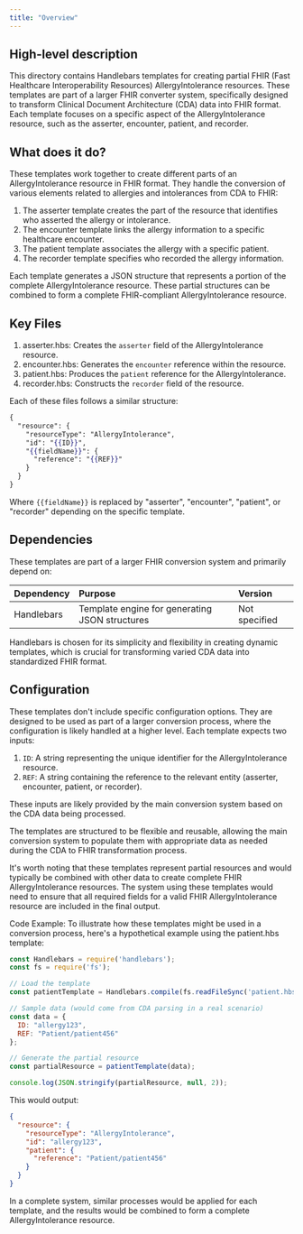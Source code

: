 ```yaml
---
title: "Overview"
---
```


## High-level description
This directory contains Handlebars templates for creating partial FHIR (Fast Healthcare Interoperability Resources) AllergyIntolerance resources. These templates are part of a larger FHIR converter system, specifically designed to transform Clinical Document Architecture (CDA) data into FHIR format. Each template focuses on a specific aspect of the AllergyIntolerance resource, such as the asserter, encounter, patient, and recorder.

## What does it do?
These templates work together to create different parts of an AllergyIntolerance resource in FHIR format. They handle the conversion of various elements related to allergies and intolerances from CDA to FHIR:

1. The asserter template creates the part of the resource that identifies who asserted the allergy or intolerance.
2. The encounter template links the allergy information to a specific healthcare encounter.
3. The patient template associates the allergy with a specific patient.
4. The recorder template specifies who recorded the allergy information.

Each template generates a JSON structure that represents a portion of the complete AllergyIntolerance resource. These partial structures can be combined to form a complete FHIR-compliant AllergyIntolerance resource.

## Key Files
1. asserter.hbs: Creates the `asserter` field of the AllergyIntolerance resource.
2. encounter.hbs: Generates the `encounter` reference within the resource.
3. patient.hbs: Produces the `patient` reference for the AllergyIntolerance.
4. recorder.hbs: Constructs the `recorder` field of the resource.

Each of these files follows a similar structure:

```handlebars
{
  "resource": {
    "resourceType": "AllergyIntolerance",
    "id": "{{ID}}",
    "{{fieldName}}": {
      "reference": "{{REF}}"
    }
  }
}
```

Where `{{fieldName}}` is replaced by "asserter", "encounter", "patient", or "recorder" depending on the specific template.

## Dependencies
These templates are part of a larger FHIR conversion system and primarily depend on:

| Dependency | Purpose | Version |
|:-----------|:--------|:--------|
| Handlebars | Template engine for generating JSON structures | Not specified |

Handlebars is chosen for its simplicity and flexibility in creating dynamic templates, which is crucial for transforming varied CDA data into standardized FHIR format.

## Configuration
These templates don't include specific configuration options. They are designed to be used as part of a larger conversion process, where the configuration is likely handled at a higher level. Each template expects two inputs:

1. `ID`: A string representing the unique identifier for the AllergyIntolerance resource.
2. `REF`: A string containing the reference to the relevant entity (asserter, encounter, patient, or recorder).

These inputs are likely provided by the main conversion system based on the CDA data being processed.

The templates are structured to be flexible and reusable, allowing the main conversion system to populate them with appropriate data as needed during the CDA to FHIR transformation process.

It's worth noting that these templates represent partial resources and would typically be combined with other data to create complete FHIR AllergyIntolerance resources. The system using these templates would need to ensure that all required fields for a valid FHIR AllergyIntolerance resource are included in the final output.

Code Example:
To illustrate how these templates might be used in a conversion process, here's a hypothetical example using the patient.hbs template:

```javascript
const Handlebars = require('handlebars');
const fs = require('fs');

// Load the template
const patientTemplate = Handlebars.compile(fs.readFileSync('patient.hbs', 'utf8'));

// Sample data (would come from CDA parsing in a real scenario)
const data = {
  ID: "allergy123",
  REF: "Patient/patient456"
};

// Generate the partial resource
const partialResource = patientTemplate(data);

console.log(JSON.stringify(partialResource, null, 2));
```

This would output:

```json
{
  "resource": {
    "resourceType": "AllergyIntolerance",
    "id": "allergy123",
    "patient": {
      "reference": "Patient/patient456"
    }
  }
}
```

In a complete system, similar processes would be applied for each template, and the results would be combined to form a complete AllergyIntolerance resource.